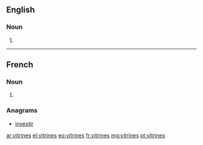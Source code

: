 ==English==

===Noun===
{{head|en|plural}}

# {{plural of|vitrine|lang=en}}

----

==French==

===Noun===
{{head|fr|plural|g=f-p}}

# {{plural of|vitrine|lang=fr}}

===Anagrams===
* [[investir#French|investir]]

[[ar:vitrines]]
[[el:vitrines]]
[[eo:vitrines]]
[[fr:vitrines]]
[[mg:vitrines]]
[[pt:vitrines]]